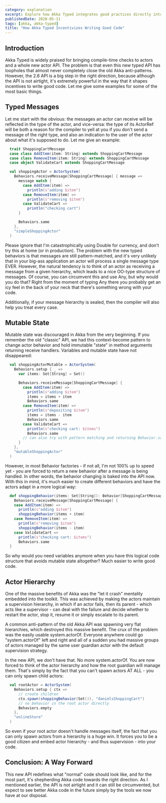 ```yaml
---
category: explanation
excerpt: Explore how Akka Typed integrates good practices directly into the API
publishedDate: 2020-05-11
tags: [akka, akka-typed]
title: "How Akka Typed Incentivizes Writing Good Code"
---
```


## Introduction

Akka Typed is widely praised for bringing compile-time checks to actors and a whole new actor API. The problem is that even this new typed API has loopholes that almost never completely close the old Akka anti-patterns. However, the 2.6 API is a big step in the right direction, because although the API is not airtight, it's extremely powerful in the way that it shapes incentives to write good code. Let me give some examples for some of the most basic things.

## Typed Messages

Let me start with the obvious: the messages an actor can receive will be reflected in the type of the actor, and vice-versa: the type of its ActorRef will be both a reason for the compiler to yell at you if you don't send a message of the right type, and also an indication to the user of the actor about what it's supposed to do. Let me give an example:

```scala
  trait ShoppingCartMessage
  case class AddItem(item: String) extends ShoppingCartMessage
  case class RemoveItem(item: String) extends ShoppingCartMessage
  case object ValidateCart extends ShoppingCartMessage

  val shoppingActor = ActorSystem(
    Behaviors.receiveMessage[ShoppingCartMessage] { message =>
      message match {
        case AddItem(item) =>
          println(s"adding $item")
        case RemoveItem(item) =>
          println(s"removing $item")
        case ValidateCart =>
          println("checking cart")
      }

      Behaviors.same
    },
    "simpleShoppingActor"
  )
```

Please ignore that I'm catastrophically using Double for currency, and don't try this at home (or in production). The problem with the new typed behaviors is that messages are still pattern-matched, and it's very unlikely that in your big-ass application an actor will process a single message type EVER. However, the natural tendency is to think of an actor as receiving a message from a given hierarchy, which leads to a nice OO-type structure of messages. Of course, you can circumvent this and use Any, but why would you do that? Right from the moment of typing Any there you probably get an icy feel in the back of your neck that there's something wrong with your code.

Additionally, if your message hierarchy is sealed, then the compiler will also help you treat every case.

## Mutable State

Mutable state was discouraged in Akka from the very beginning. If you remember the old "classic" API, we had this context-become pattern to change actor behavior and hold immutable "state" in method arguments returning receive handlers. Variables and mutable state have not disappeared:

```scala
  val shoppingActorMutable = ActorSystem(
    Behaviors.setup { _ =>
      var items: Set[String] = Set()

      Behaviors.receiveMessage[ShoppingCartMessage] {
        case AddItem(item) =>
          println(s"adding $item")
          items = items + item
          Behaviors.same
        case RemoveItem(item) =>
          println(s"depositing $item")
          items = items - item
          Behaviors.same
        case ValidateCart =>
          println(s"checking cart: $items")
          Behaviors.same
        // can also try with pattern matching and returning Behavior.same once
      }
    },
    "mutableShoppingActor"
  )
```

However, in most Behavior factories - if not all, I'm not 100% up to speed yet - you are forced to return a new behavior after a message is being handled. In other words, the behavior changing is baked into the API now. With this in mind, it's much easier to create different behaviors and have the actors adapt in a more logical way:

```scala
  def shoppingBehavior(items: Set[String]): Behavior[ShoppingCartMessage] =
    Behaviors.receiveMessage[ShoppingCartMessage] {
    case AddItem(item) =>
      println(s"adding $item")
      shoppingBehavior(items + item)
    case RemoveItem(item) =>
      println(s"removing $item")
      shoppingBehavior(items - item)
    case ValidateCart =>
      println(s"checking cart: $items")
      Behaviors.same
  }
```

So why would you need variables anymore when you have this logical code structure that avoids mutable state altogether? Much easier to write good code.

## Actor Hierarchy

One of the massive benefits of Akka was the "let it crash" mentality embedded into the toolkit. This was achieved by making the actors maintain a supervision hierarchy, in which if an actor fails, then its parent - which acts like a supervisor - can deal with the failure and decide whether to restart the actor, stop it, resume it or simply escalate to its parent.

A common anti-pattern of the old Akka API was spawning very flat hierarchies, which destroyed this massive benefit. The crux of the problem was the easily usable system.actorOf. Everyone anywhere could go "system.actorOf" left and right and all of a sudden you had massive groups of actors managed by the same user guardian actor with the default supervision strategy.

In the new API, we don't have that. No more system.actorOf. You are now forced to think of the actor hierarchy and how the root guardian will manage them. That's simply by the fact that you can't spawn actors AT ALL - you can only spawn child actors:

```scala
  val rootActor = ActorSystem(
    Behaviors.setup { ctx =>
      // create children
      ctx.spawn(shoppingBehavior(Set()), "danielsShoppingCart")
      // no behavior in the root actor directly
      Behaviors.empty
    },
    "onlineStore"
  )
```

So even if your root actor doesn't handle messages itself, the fact that you can only spawn actors from a hierarchy is a huge win. It forces you to be a good citizen and embed actor hierarchy - and thus supervision - into your code.

## Conclusion: A Way Forward

This new API redefines what "normal" code should look like, and for the most part, it's shepherding Akka code towards the right direction. As I mentioned earlier, the API is not airtight and it can still be circumvented, but expect to see better Akka code in the future simply by the tools we now have at our disposal.
